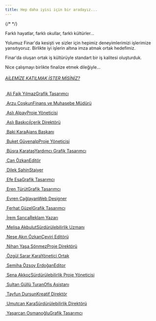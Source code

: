 ```yaml
---
title: Hep daha iyisi için bir aradayız...
---
```



<SingleItemCoverImage src={coverImage} />
{/* <Fragment slot="coverimage">
</Fragment> */}

Farklı hayatlar, farklı okullar, farklı kültürler...

Yolumuz Finar'da kesişti ve sizler için hepimiz deneyimlerimizi işlerimize yansıtıyoruz. Birlikte iyi işlerin altına imza atmak ortak hedefimiz.

Finar'da oluşan ortak iş kültürüyle standart bir iş kalitesi oluşturduk.

Nice çalışmayı birlikte finalize etmek dileğiyle...

###### [AİLEMİZE KATILMAK İSTER MİSİNİZ?](/hr-form/)

[![Ali Faik Yılmaz](data:image/png;base64,R0lGODlhAQABAAD/ACwAAAAAAQABAAACADs=) Ali Faik YılmazGrafik Tasarımcı]()

[![Arzu Coşkun](data:image/png;base64,R0lGODlhAQABAAD/ACwAAAAAAQABAAACADs=) Arzu CoşkunFinans ve Muhasebe Müdürü]()

[![Aslı Alpay](data:image/png;base64,R0lGODlhAQABAAD/ACwAAAAAAQABAAACADs=) Aslı AlpayProje Yöneticisi]()

[![Aslı Baskıcı](data:image/png;base64,R0lGODlhAQABAAD/ACwAAAAAAQABAAACADs=) Aslı Baskıcıİçerik Direktörü]()

[![Baki Kara](data:image/png;base64,R0lGODlhAQABAAD/ACwAAAAAAQABAAACADs=) Baki KaraAjans Başkanı]()

[![Buket Güvenalp](data:image/png;base64,R0lGODlhAQABAAD/ACwAAAAAAQABAAACADs=) Buket GüvenalpProje Yöneticisi]()

[![Büşra Karataş](data:image/png;base64,R0lGODlhAQABAAD/ACwAAAAAAQABAAACADs=) Büşra KarataşYardımcı Grafik Tasarımcı]()

[![Can Özkan](data:image/png;base64,R0lGODlhAQABAAD/ACwAAAAAAQABAAACADs=) Can ÖzkanEditör]()

[![Dilek Şahin](data:image/png;base64,R0lGODlhAQABAAD/ACwAAAAAAQABAAACADs=) Dilek ŞahinStajyer]()

[![Efe Esa](data:image/png;base64,R0lGODlhAQABAAD/ACwAAAAAAQABAAACADs=) Efe EsaGrafik Tasarımcı]()

[![Eren Türüt](data:image/png;base64,R0lGODlhAQABAAD/ACwAAAAAAQABAAACADs=) Eren TürütGrafik Tasarımcı]()

[![Evren Çağlayan](data:image/png;base64,R0lGODlhAQABAAD/ACwAAAAAAQABAAACADs=) Evren ÇağlayanWeb Designer]()

[![Ferhat Güzel](data:image/png;base64,R0lGODlhAQABAAD/ACwAAAAAAQABAAACADs=) Ferhat GüzelGrafik Tasarımcı]()

[![İrem Sarıca](data:image/png;base64,R0lGODlhAQABAAD/ACwAAAAAAQABAAACADs=) İrem SarıcaReklam Yazarı]()

[![Melisa Akbulut](data:image/png;base64,R0lGODlhAQABAAD/ACwAAAAAAQABAAACADs=) Melisa AkbulutSürdürülebilirlik Uzmanı]()

[![Neşe Akın Özkan](data:image/png;base64,R0lGODlhAQABAAD/ACwAAAAAAQABAAACADs=) Neşe Akın ÖzkanÇeviri Editörü]()

[![Nihan Yaşa Sönmez](data:image/png;base64,R0lGODlhAQABAAD/ACwAAAAAAQABAAACADs=) Nihan Yaşa SönmezProje Direktörü]()

[![Özgül Sarar Kara](data:image/png;base64,R0lGODlhAQABAAD/ACwAAAAAAQABAAACADs=) Özgül Sarar KaraYönetici Ortak]()

[![Semiha Özsoy Erdoğan](data:image/png;base64,R0lGODlhAQABAAD/ACwAAAAAAQABAAACADs=) Semiha Özsoy ErdoğanEditor]()

[![Sena Akkoç](data:image/png;base64,R0lGODlhAQABAAD/ACwAAAAAAQABAAACADs=) Sena AkkoçSürdürülebilirlik Proje Yöneticisi]()

[![Sultan Güllü Turan](data:image/png;base64,R0lGODlhAQABAAD/ACwAAAAAAQABAAACADs=) Sultan Güllü TuranOfis Asistanı]()

[![Tayfun Dursun](data:image/png;base64,R0lGODlhAQABAAD/ACwAAAAAAQABAAACADs=) Tayfun DursunKreatif Direktör]()

[![Umutcan Kara](data:image/png;base64,R0lGODlhAQABAAD/ACwAAAAAAQABAAACADs=) Umutcan KaraSürdürülebilirlik Direktörü]()

[![Yaşarcan Osmanoğlu](data:image/png;base64,R0lGODlhAQABAAD/ACwAAAAAAQABAAACADs=) Yaşarcan OsmanoğluGrafik Tasarımcı]()
